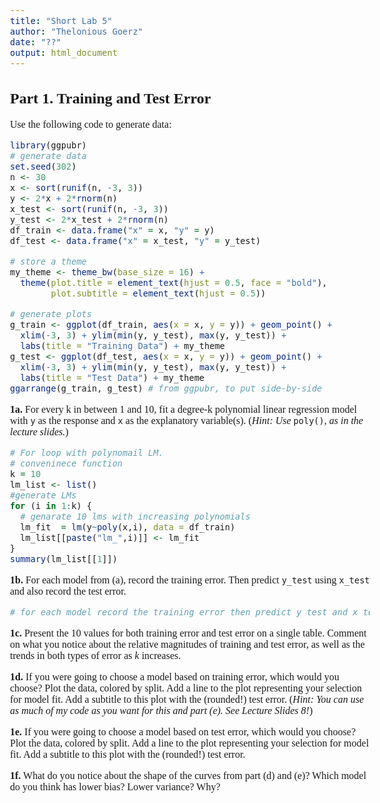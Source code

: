 ```yaml
---
title: "Short Lab 5"
author: "Thelonious Goerz"
date: "??"
output: html_document
---
```


<!--- Begin styling code. --->
<style type="text/css">
/* Whole document: */
body{
  font-family: "Palatino Linotype", "Book Antiqua", Palatino, serif;
  font-size: 12pt;
}
h1.title {
  font-size: 38px;
  text-align: center;
}
h4.author {
  font-size: 18px;
  text-align: center;
}
h4.date {
  font-size: 18px;
  text-align: center;
}
</style>
<!--- End styling code. --->


## Part 1. Training and Test Error

Use the following code to generate data:

```r
library(ggpubr)
# generate data
set.seed(302)
n <- 30
x <- sort(runif(n, -3, 3))
y <- 2*x + 2*rnorm(n)
x_test <- sort(runif(n, -3, 3))
y_test <- 2*x_test + 2*rnorm(n)
df_train <- data.frame("x" = x, "y" = y)
df_test <- data.frame("x" = x_test, "y" = y_test)

# store a theme
my_theme <- theme_bw(base_size = 16) + 
  theme(plot.title = element_text(hjust = 0.5, face = "bold"),
        plot.subtitle = element_text(hjust = 0.5))

# generate plots
g_train <- ggplot(df_train, aes(x = x, y = y)) + geom_point() +
  xlim(-3, 3) + ylim(min(y, y_test), max(y, y_test)) + 
  labs(title = "Training Data") + my_theme
g_test <- ggplot(df_test, aes(x = x, y = y)) + geom_point() +
  xlim(-3, 3) + ylim(min(y, y_test), max(y, y_test)) + 
  labs(title = "Test Data") + my_theme
ggarrange(g_train, g_test) # from ggpubr, to put side-by-side
```

**1a.** For every k in between 1 and 10, fit a degree-k polynomial linear regression model with `y` as the response and `x` as the explanatory variable(s).
(*Hint: Use *`poly()`*, as in the lecture slides.*)

```r
# For loop with polynomail LM. 
# conveninece function 
k = 10
lm_list <- list()
#generate LMs
for (i in 1:k) {
  # genarate 10 lms with increasing polynomials 
  lm_fit  = lm(y~poly(x,i), data = df_train)
  lm_list[[paste("lm_",i)]] <- lm_fit
}
summary(lm_list[[1]])

```


**1b.** For each model from (a), record the training error. Then predict `y_test` using `x_test` and also record the test error.

```r
# for each model record the training error then predict y test and x test 

```


**1c.** Present the 10 values for both training error and test error on a single table. Comment on what you notice about the relative magnitudes of training and test error, as well as the trends in both types of error as $k$ increases.

**1d.** If you were going to choose a model based on training error, which would you choose? Plot the data, colored by split. Add a line to the plot representing your selection for model fit. Add a subtitle to this plot with the (rounded!) test error.
(*Hint: You can use as much of my code as you want for this and part (e). See Lecture Slides 8!*)

**1e.** If you were going to choose a model based on test error, which would you choose? Plot the data, colored by split. Add a line to the plot representing your selection for model fit. Add a subtitle to this plot with the (rounded!) test error.

**1f.** What do you notice about the shape of the curves from part (d) and (e)? Which model do you think has lower bias? Lower variance? Why?
